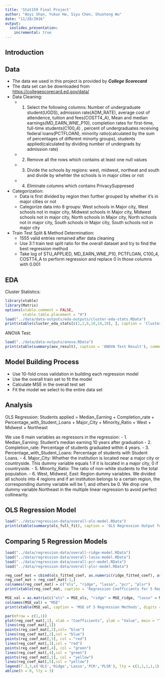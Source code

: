 ```yaml
---
title: 'Stat159 Final Project'
author: "Aoyi Shan, Yukun He, Siyu Chen, Shuotong Wu"
date: "11/20/2016"
output: 
  ioslides_presentation:
    incremental: true
---
```


## Introduction

## Data

- The data we used in this project is provided by _**College Scorecard**_
- The data set can be downloaded from <https://collegescorecard.ed.gov/data/>
- Data Cleaning:
     - 1. Select the following columns: Number of undergraduate student(UGDS), admission rate(ADM_RATE), average cost of attendence, tuition and fees(COSTT4_A), Mean and median earnings(MD_EARN_WNE_P10), completion rates for first-time, full-time students(C100_4) , percent of undergraduates receiving federal loans(PCTFLOAN), minority ratio(calculated by the sum of percentages of different minorty groups), students applied(calculated by dividing number of undergrads by admission rate)
     - 2. Remove all the rows which contains at least one null values
     - 3. Divide the schools by regions: west, midwest, northeat and south and divide by whehter the schools is in major cities or not
     - 4. Eliminate columns which contains PrivacySuppresed

- Categorization:
     - Data is first divided by region then further grouped by whether it's in major cities or not
     - Categorize data into 8 groups: 
     West schools in Major city, West schools not in major city, Midwest schools in Major city, Midwest schools not in major city, North schools in Major city, North schools not in major city, South schools in Major city, South schools not in major city
     
- Train Test Split & Method Determination:
     - 1555 valid entries remained after data cleaning
     - Use 3:1 train test split ratio for the overall dataset and try to find the best regression method
     - Take log of STU_APPLIED, MD_EARN_WNE_P10, PCTFLOAN, C100_4, COSTT4_A to perform regression and replace 0 in those columns with 0.001 

## EDA
Cluster Statistics:
```r
library(xtable)
library(Matrix)
options(xtable.comment = FALSE,
        xtable.table.placement = "H")
load("../data/data-outputs/eda-outputs/cluster-eda-stats.RData")
print(xtable(cluster_eda_stats[c(1,2,6,10,14,18), ], caption = 'Cluster Statistics'), comment = FALSE)
```

ANOVA Test:
```r
load("../data/data-outputs/anova.RData")
print(xtable(summary(aov_result), caption = 'ANOVA Test Result'), comment = FALSE)
```

## Model Building Process

- Use 10-fold cross validation in building each regression model
- Use the overall train set to fit the model
- Calculate MSE in the overall test set 
- Fit the model we select to the entire data set
     
## Analysis

OLS Regression:
Students applied = Median_Earning + Completion_rate + Percentage_with_Student_Loans + Major_City + Minority_Ratio + West + Midwest + Northeast

We use 6 main variables as regressors in the regression:
- 1. Median_Earning: Student's median earning 10 years after graduation
- 2. Completion_rate: Percentage of students graduated within 4 years.
- 3. Percentage_with_Student_Loans: Percentage of students with Student Loans.
- 4. Major_City: Whether the institution is located near a major city or countryside. This dummy variable equals 1 if it is located in a major city, 0 if countryside.
- 5. Minority_Ratio: The ratio of non-white students to the total population.
- 6. West, Midwest, East: Region dummy variables. We divided all schools into 4 regions and if an institution belongs to a certain region, the corresponding dummy variable will be 1, and others be 0. We drop one dummy variable Northeast in the multiple linear regression to avoid perfect collinearity.

## OLS Regression Model

```r
load("../data/regression-data/overall-ols-model.RData")
print(xtable(summary(ols_full_fit), caption = 'OLS Regression Output for the Full Data Set'), comment = FALSE)
```

## Comparing 5 Regression Models

```r
load("../data/regression-data/overall-ridge-model.RData")
load("../data/regression-data/overall-lasso-model.RData")
load("../data/regression-data/overall-pcr-model.RData")
load("../data/regression-data/overall-plsr-model.RData")

reg_coef_mat = cbind(ols_fitted_coef, as.numeric(ridge_fitted_coef), as.numeric(lasso_fitted_coef), c(NA,pcr_fitted_coef), c(NA,plsr_fitted_coef))
reg_coef_mat = reg_coef_mat[-1,]
colnames(reg_coef_mat) = c("ols", "ridge", "lasso", "pcr", "plsr")
print(xtable(reg_coef_mat, caption = 'Regression Coefficients for 5 Regression Methods', digits = c(0,5,5,5,5,5)), comment = FALSE)

MSE_val = as.matrix(c("ols" = MSE_ols, "ridge" = MSE_ridge, "lasso" = MSE_lasso, "pcr" = MSE_pcr, "plsr" = MSE_plsr))
colnames(MSE_val) = "MSE"
print(xtable(MSE_val, caption = 'MSE of 5 Regression Methods', digits = 5), comment = FALSE)

par(mfrow = c(1,1))
plot(reg_coef_mat[,1], xlab = "Coefficients", ylab = "Value", main = "Trend Lines of Coefficients for Different Regression Models")
lines(reg_coef_mat[,1])
points(reg_coef_mat[,2],col= "blue")
lines(reg_coef_mat[,2],col = "blue")
points(reg_coef_mat[,3], col = "red")
lines(reg_coef_mat[,3],col = "red")
points(reg_coef_mat[,4], col = "green")
lines(reg_coef_mat[,4],col = "green")
points(reg_coef_mat[,5], col = "yellow")
lines(reg_coef_mat[,5],col = "yellow")
legend(7.3,3,c('OLS','Ridge','Lasso','PCR','PLSR'), lty = c(1,1,1,1,1), lwd = c(2.5,2.5,2.5,2.5,2.5), col = c("black","blue","red","green","yellow"),merge = T)
abline(h = 0, lty = 3)
```
